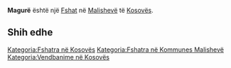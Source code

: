 {{Fshat në Kosovës
 | Emri                = Magurë
| sqi_N_name = Magurë
| sqi_N_FULL_NAME_RO = Magurë
| sqi_N_FULL_NAME_ND_RO = Magure
| sqi_N_SORT_NAME_RG = MAGURE
| sqi_N_FULL_NAME_RG = Magurë
| sqi_N_FULL_NAME_ND_RG = Magure
| srp_N_name = Magura
| srp_N_FULL_NAME_RO = Magura
| srp_N_FULL_NAME_ND_RO = Magura
| srp_N_SORT_NAME_RG = MAGURA
| srp_N_FULL_NAME_RG = Magura
| srp_N_FULL_NAME_ND_RG = Magura
| srp_NS_name = Магура
| srp_NS_FULL_NAME_RO = Магура
| srp_NS_FULL_NAME_ND_RO = Магура
| srp_NS_SORT_NAME_RG = МАГУРА
| srp_NS_FULL_NAME_RG = Магура
| srp_NS_FULL_NAME_ND_RG = Магура

 | Emri (Rasa dhanore) = 
 | Figura              = 
 | Shteti              = Kosovo
 | Komuna              = Malishevë
 | Kodi postar         = 
 | Sipërfaqja          = 

 | Popullsia           = 

 | Regj. i popullsisë  = 
 | Dend. e popullsisë  = 
 | Faqja zyrtare       = 
 <!--- Koordinatat ----> 
 | Gjerësia            = 42.53936
 | Gjatësia            = 21.010228
 | Lartësia            = 
}}
'''Magurë''' është një [[Fshat]] në [[Malishevë]] të [[Kosovës]].

<!-- == Gjeografia == -->
<!-- == Historia == -->
<!-- == Demografia == -->
== Shih edhe ==
{{Komuna Malishevë}}
{{Kosovo-Administrata-Cung}}

[[Kategoria:Fshatra në Kosovës]]
[[Kategoria:Fshatra në Kommunes Malishevë]]
[[Kategoria:Vendbanime në Kosovës]]